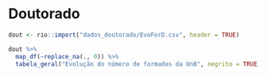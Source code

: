# Doutorado {#dout}

```r
dout <- rio::import("dados_doutorado/EvoForD.csv", header = TRUE)
```

```r
dout %>% 
  map_df(~replace_na(., 0)) %>% 
  tabela_geral("Evolução do número de formados da UnB", negrito = TRUE)
```

